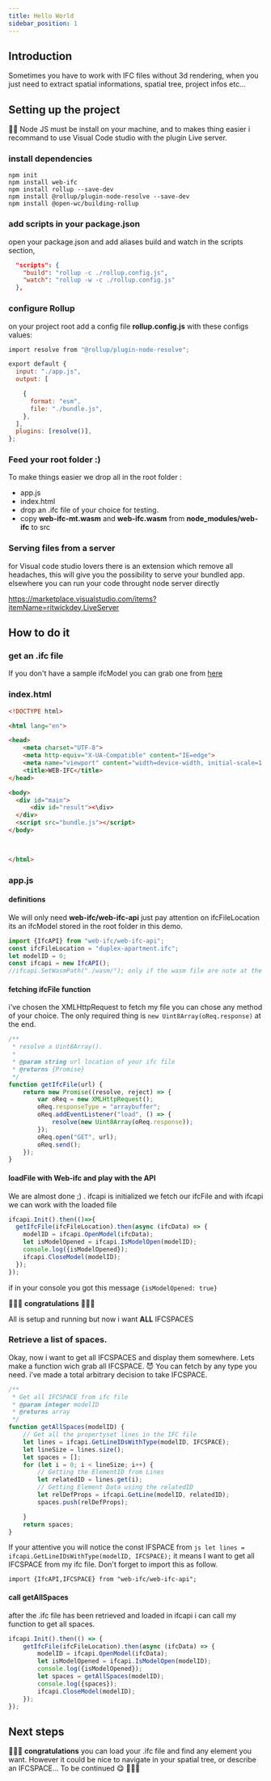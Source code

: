 ```yaml
---
title: Hello World
sidebar_position: 1
---
```




## Introduction
Sometimes you have to work with IFC files without 3d rendering, when you just need to extract spatial informations, spatial tree,  project infos etc...  

## Setting up the project
👩‍🏫 Node JS must be install on your machine, and to makes thing easier i recommand to use Visual Code studio with the plugin Live server.

### install dependencies

```shell
npm init
npm install web-ifc
npm install rollup --save-dev
npm install @rollup/plugin-node-resolve --save-dev
npm install @open-wc/building-rollup
```

### add scripts in your package.json
open your package.json  and add aliases build and watch in the scripts section,

```json
  "scripts": {
    "build": "rollup -c ./rollup.config.js",
    "watch": "rollup -w -c ./rollup.config.js"
  },
```

### configure Rollup

on your project root add a config file  **rollup.config.js**  with these configs values:

```js
import resolve from "@rollup/plugin-node-resolve";

export default {
  input: "./app.js",
  output: [

    {
      format: "esm",
      file: "./bundle.js",
    },
  ],
  plugins: [resolve()],
};
```

### Feed your root folder :) 

To make things easier we drop all in the root folder : 
- app.js
- index.html
- drop an .ifc file of your choice for testing.
- copy **web-ifc-mt.wasm** and **web-ifc.wasm**  from **node_modules/web-ifc** to src

### Serving files from a server 

for Visual code studio lovers there is an extension which remove all headaches, this will give you the possibility to serve your bundled app. elsewhere you can run your code throught node server directly

https://marketplace.visualstudio.com/items?itemName=ritwickdey.LiveServer

## How to do it 

### get an .ifc file

If you don't have a sample ifcModel you can grab one from  [here](https://github.com/IFCjs/test-ifc-files)

### index.html
``` html
<!DOCTYPE html>

<html lang="en">

<head>
    <meta charset="UTF-8">
    <meta http-equiv="X-UA-Compatible" content="IE=edge">
    <meta name="viewport" content="width=device-width, initial-scale=1.0">
    <title>WEB-IFC</title>
</head>

<body>
  <div id="main">
      <div id="result"><\div>
  </div>
  <script src="bundle.js"></script>
</body>

  

</html>
```

### app.js

#### definitions
We will only need **web-ifc/web-ifc-api**  just pay attention on ifcFileLocation its an ifcModel stored in the root folder in this demo.

```js
import {IfcAPI} from "web-ifc/web-ifc-api";
const ifcFileLocation = "duplex-apartment.ifc";
let modelID = 0;
const ifcapi = new IfcAPI();
//ifcapi.SetWasmPath("./wasm/"); only if the wasm file are note at the same level as app.js
```

#### fetching ifcFile function

i've chosen the XMLHttpRequest to fetch my file you can chose any method of your choice. The only required thing is ``new Uint8Array(oReq.response)`` at the end.

```js
/**
 * resolve a Uint8Array().
 * 
 * @param string url location of your ifc file
 * @returns {Promise}
 */
function getIfcFile(url) {
    return new Promise((resolve, reject) => {
        var oReq = new XMLHttpRequest();
        oReq.responseType = "arraybuffer";
        oReq.addEventListener("load", () => {
            resolve(new Uint8Array(oReq.response));
        });
        oReq.open("GET", url);
        oReq.send();
    });
}
```

#### loadFile with Web-ifc and play with the API
We are almost done ;) . ifcapi is initialized we fetch our ifcFile and with ifcapi we can work with the loaded file
``` js
ifcapi.Init().then(()=>{
  getIfcFile(ifcFileLocation).then(async (ifcData) => {
    modelID = ifcapi.OpenModel(ifcData);
    let isModelOpened = ifcapi.IsModelOpen(modelID);
    console.log({isModelOpened});
    ifcapi.CloseModel(modelID);
  });
});
```

if in your console you got this message `{isModelOpened: true}`

🎉🎉🎉 **congratulations** 🎉🎉🎉

All is setup and running but now i want **ALL** IFCSPACES


### Retrieve a list of spaces.

Okay, now i want to get all IFCSPACES and display them somewhere. Lets make a function wich grab all IFCSPACE.
:smiling_imp: You can fetch by any type you need. i've made a total arbitrary decision to take IFCSPACE.



```js
/**
 * Get all IFCSPACE from ifc file
 * @param integer modelID 
 * @returns array
 */
function getAllSpaces(modelID) {
    // Get all the propertyset lines in the IFC file
    let lines = ifcapi.GetLineIDsWithType(modelID, IFCSPACE);
    let lineSize = lines.size();
    let spaces = [];
    for (let i = 0; i < lineSize; i++) {
        // Getting the ElementID from Lines
        let relatedID = lines.get(i);
        // Getting Element Data using the relatedID
        let relDefProps = ifcapi.GetLine(modelID, relatedID);
        spaces.push(relDefProps);

    }
    return spaces;
}
```

If your attentive you will notice the const IFSPACE from ``` js let lines = ifcapi.GetLineIDsWithType(modelID, IFCSPACE); ``` it means I want to get all IFCSPACE from my ifc file. Don't forget to import this as follow.

``import {IfcAPI,IFCSPACE} from "web-ifc/web-ifc-api";``

#### call getAllSpaces

after the .ifc file has been retrieved and loaded in ifcapi i can call my function to get all spaces.

```js 
ifcapi.Init().then(() => {
    getIfcFile(ifcFileLocation).then(async (ifcData) => {
        modelID = ifcapi.OpenModel(ifcData);
        let isModelOpened = ifcapi.IsModelOpen(modelID);
        console.log({isModelOpened});
        let spaces = getAllSpaces(modelID);
        console.log({spaces});
        ifcapi.CloseModel(modelID);
    });
});

```
## Next steps
🎉🎉🎉 **congratulations**  you can load your .ifc file and find any element you want. However it could be nice to navigate in your spatial tree, or describe an IFCSPACE... To be continued :yum:   🎉🎉🎉


